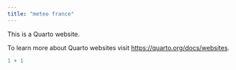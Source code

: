 ```yaml
---
title: "meteo france"
---
```


This is a Quarto website.

To learn more about Quarto websites visit <https://quarto.org/docs/websites>.

```r
1 + 1
```
